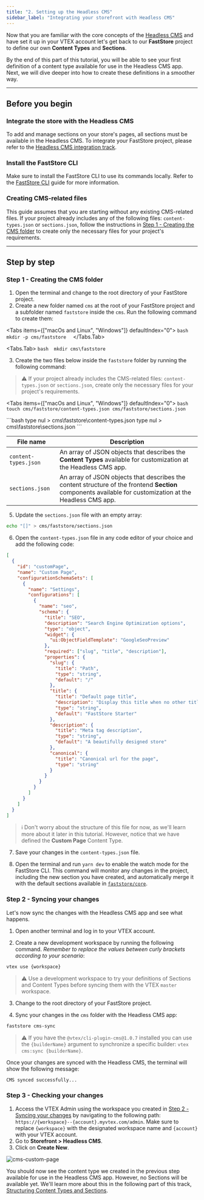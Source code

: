 ```yaml
---
title: "2. Setting up the Headless CMS"
sidebar_label: "Integrating your storefront with Headless CMS"
---
```


Now that you are familiar with the core concepts of the [Headless CMS](https://developers.vtex.com/docs/guides/faststore/headless-cms-overview) and have set it up in your VTEX account let's get back to our **FastStore** project to define our own **Content Types** and **Sections**.

By the end of this part of this tutorial, you will be able to see your first definition of a content type available for use in the Headless CMS app. Next, we will dive deeper into how to create these definitions in a smoother way.

---

## Before you begin

<Steps>

### Integrate the store with the Headless CMS

To add and manage sections on your store's pages, all sections must be available in the Headless CMS. To integrate your FastStore project, please refer to the [Headless CMS integration track](https://developers.vtex.com/docs/guides/faststore/headless-cms-1-configuring-the-vtex-account).

### Install the FastStore CLI

Make sure to install the FastStore CLI to use its commands locally. Refer to the [FastStore CLI](https://developers.vtex.com/docs/guides/faststore/getting-started-3-faststore-cli) guide for more information.

### Creating CMS-related files

This guide assumes that you are starting without any existing CMS-related files.
If your project already includes any of the following files: `content-types.json` or `sections.json`, follow the instructions in [Step 1 - Creating the CMS folder](https://developers.vtex.com/docs/guides/faststore/headless-cms-2-setting-up-the-headless-cms#step-1-creating-the-cms-folder) to create only the necessary files for your project's requirements.

</Steps>

---

## Step by step

### Step 1 - Creating the CMS folder

1. Open the terminal and change to the root directory of your FastStore project.
2. Create a new folder named `cms` at the root of your FastStore project and a subfolder named `faststore` inside the `cms`. Run the following command to create them:

<Tabs items={["macOs and Linux", "Windows"]} defaultIndex="0">
  <Tabs>
    ```bash 
    mkdir -p cms/faststore 
    ```
  </Tabs.Tab>

  <Tabs.Tab>
    ```bash 
    mkdir cms\faststore 
    ```
  </Tabs>
</Tabs>

3. Create the two files below inside the `faststore` folder by running the following command:

> ⚠️ If your project already includes the CMS-related files: `content-types.json` or `sections.json`, create only the necessary files for your project's requirements.

<Tabs items={["macOs and Linux", "Windows"]} defaultIndex="0">
  <Tab>
    ```bash 
    touch cms/faststore/content-types.json cms/faststore/sections.json
    ```
  </Tab>

  <Tab>
    ```bash 
    type nul > cms\faststore\content-types.json 
    type nul > cms\faststore\sections.json 
    ```
  </Tab>
</Tabs>

| File name            | Description                                                                                                                                               |
| -------------------- | --------------------------------------------------------------------------------------------------------------------------------------------------------- |
| `content-types.json` | An array of JSON objects that describes the **Content Types** available for customization at the Headless CMS app.                                        |
| `sections.json`      | An array of JSON objects that describes the content structure of the frontend **Section** components available for customization at the Headless CMS app. |

5. Update the `sections.json` file with an empty array:

  ```bash
  echo "[]" > cms/faststore/sections.json
  ```

6. Open the `content-types.json` file in any code editor of your choice and add the following code:

  ```json cms/faststore/content-types.json
  [
    {
      "id": "customPage",
      "name": "Custom Page",
      "configurationSchemaSets": [
        {
          "name": "Settings",
          "configurations": [
            {
              "name": "seo",
              "schema": {
                "title": "SEO",
                "description": "Search Engine Optimization options",
                "type": "object",
                "widget": {
                  "ui:ObjectFieldTemplate": "GoogleSeoPreview"
                },
                "required": ["slug", "title", "description"],
                "properties": {
                  "slug": {
                    "title": "Path",
                    "type": "string",
                    "default": "/"
                  },
                  "title": {
                    "title": "Default page title",
                    "description": "Display this title when no other title is available",
                    "type": "string",
                    "default": "FastStore Starter"
                  },
                  "description": {
                    "title": "Meta tag description",
                    "type": "string",
                    "default": "A beautifully designed store"
                  },
                  "canonical": {
                    "title": "Canonical url for the page",
                    "type": "string"
                  }
                }
              }
            }
          ]
        }
      ]
    }
  ]
  ```

> ℹ️ Don't worry about the structure of this file for now, as we'll learn more about it later in this tutorial.
> However, notice that we have defined the **Custom Page** Content Type.

7. Save your changes in the `content-types.json` file.

8. Open the terminal and run `yarn dev` to enable the watch mode for the FastStore CLI.
   This command will monitor any changes in the project, including the new section you have created, and automatically merge it with the default sections available in [`faststore/core`](https://developers.vtex.com/docs/guides/faststore/project-structure-overview#packagejson).

### Step 2 - Syncing your changes

Let's now sync the changes with the Headless CMS app and see what happens.

1. Open another terminal and log in to your VTEX account.

2. Create a new development workspace by running the following command. _Remember to replace the values between curly brackets according to your scenario_:

  ```bash
  vtex use {workspace}
  ```

> ⚠️ Use a development workspace to try your definitions of Sections and Content Types before syncing them with the VTEX `master` workspace.

3. Change to the root directory of your FastStore project.

4. Sync your changes in the `cms` folder with the Headless CMS app:

  ```bash
  faststore cms-sync
  ```

> ⚠️ If you have the `@vtex/cli-plugin-cms@1.0.7` installed you can use the `{builderName}` argument to synchronize a specific builder: `vtex cms:sync {builderName}`.

Once your changes are synced with the Headless CMS, the terminal will show the following message:

  ```bash
  CMS synced successfully...
  ```

### Step 3 - Checking your changes

1. Access the VTEX Admin using the workspace you created in [Step 2 -Syncing your changes](https://developers.vtex.com/docs/guides/faststore/headless-cms-2-setting-up-the-headless-cms#step-2-syncing-your-changes) by navigating to the following path: `https://{workspace}--{account}.myvtex.com/admin`. Make sure to replace `{workspace}` with the designated workspace name and `{account}` with your VTEX account.
2. Go to **Storefront > Headless CMS**.
3. Click on **Create New**.

![cms-custom-page](https://vtexhelp.vtexassets.com/assets/docs/src/headless-custom-page___c952670d0592c3c66202d6702af3fc17.png)

You should now see the content type we created in the previous step available for use in the Headless CMS app.
However, no Sections will be available yet. We'll learn more about this in the following part of this track, [Structuring Content Types and Sections](https://developers.vtex.com/docs/guides/faststore/headless-cms-3-adding-content-types-and-sections).
